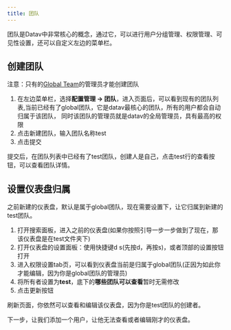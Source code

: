 ```yaml
---
title: 团队
---
```



团队是Datav中非常核心的概念，通过它，可以进行用户分组管理、权限管理、可见性设置，还可以自定义左边的菜单栏。

## 创建团队

<TipCompat>注意：只有的<a class="underline" href="/docs-cn/advance-permissions#-1">Global Team</a>的管理员才能创建团队</TipCompat>

1. 在左边菜单栏，选择**配置管理 -> 团队**，进入页面后，可以看到现有的团队列表,当前已经有了global团队，它是datav最核心的团队，所有的用户都会自动归属于该团队，
同时该团队的管理员就是datav的全局管理员，具有最高的权限
2. 点击新建团队，输入团队名称test
3. 点击提交

提交后，在团队列表中已经有了test团队，创建人是自己，点击test行的查看按钮，可以查看团队详情。

## 设置仪表盘归属
之前新建的仪表盘，默认是属于global团队，现在需要设置下，让它归属到新建的test团队。

1. 打开搜索面板，进入之前的仪表盘(如果你按照引导一步一步做到了现在，那该仪表盘是在test文件夹下)
2. 打开仪表盘的设置面板：使用快捷键d s(先按d，再按s)，或者顶部的设置按钮打开
3. 进入权限设置tab页，可以看到仪表盘当前是归属于global团队(正因为如此你才能编辑，因为你是global团队的管理员)
4. 将所有者设置为**test**，底下的**哪些团队可以查看**暂时无需修改
5. 点击更新按钮

刷新页面，你依然可以查看和编辑该仪表盘，因为你是test团队的创建者。


下一步，让我们添加一个用户，让他无法查看或者编辑刚才的仪表盘。





